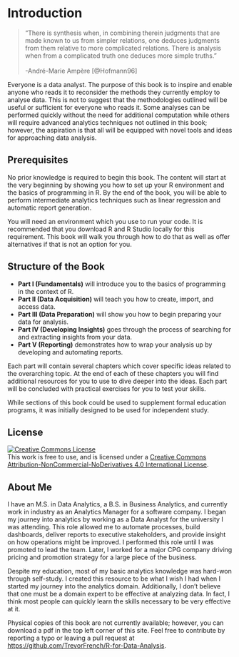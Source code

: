 # Introduction

> "There is synthesis when, in combining therein judgments that are made known to us from simpler relations, one deduces judgments from them relative to more complicated relations. There is analysis when from a complicated truth one deduces more simple truths."  <br><br> -André-Marie Ampère [@Hofmann96]

Everyone is a data analyst. The purpose of this book is to inspire and enable anyone who reads it to reconsider the methods they currently employ to analyse data. This is not to suggest that the methodologies outlined will be useful or sufficient for everyone who reads it. Some analyses can be performed quickly without the need for additional computation while others will require advanced analytics techniques not outlined in this book; however, the aspiration is that all will be equipped with novel tools and ideas for approaching data analysis.

## Prerequisites

No prior knowledge is required to begin this book. The content will start at the very beginning by showing you how to set up your R environment and the basics of programming in R. By the end of the book, you will be able to perform intermediate analytics techniques such as linear regression and automatic report generation.

You will need an environment which you use to run your code. It is recommended that you download R and R Studio locally for this requirement. This book will walk you through how to do that as well as offer alternatives if that is not an option for you.

## Structure of the Book

- **Part I (Fundamentals)** will introduce you to the basics of programming in the context of R.
- **Part II (Data Acquisition)** will teach you how to create, import, and access data.
- **Part III (Data Preparation)** will show you how to begin preparing your data for analysis.
- **Part IV (Developing Insights)** goes through the process of searching for and extracting insights from your data.
- **Part V (Reporting)** demonstrates how to wrap your analysis up by developing and automating reports.

Each part will contain several chapters which cover specific ideas related to the overarching topic. At the end of each of these chapters you will find additional resources for you to use to dive deeper into the ideas. Each part will be concluded with practical exercises for you to test your skills.

While sections of this book could be used to supplement formal education programs, it was initially designed to be used for independent study.

## License

<a rel="license" href="http://creativecommons.org/licenses/by-nc-nd/4.0/"><img alt="Creative Commons License" style="border-width:0" src="https://i.creativecommons.org/l/by-nc-nd/4.0/88x31.png" /></a><br />This work is free to use, and is licensed under a <a rel="license" href="http://creativecommons.org/licenses/by-nc-nd/4.0/">Creative Commons Attribution-NonCommercial-NoDerivatives 4.0 International License</a>.

## About Me

I have an M.S. in Data Analytics, a B.S. in Business Analytics, and currently work in industry as an Analytics Manager for a software company. I began my journey into analytics by working as a Data Analyst for the university I was attending. This role allowed me to automate processes, build dashboards, deliver reports to executive stakeholders, and provide insight on how operations might be improved. I performed this role until I was promoted to lead the team. Later, I worked for a major CPG company driving pricing and promotion strategy for a large piece of the business. 

Despite my education, most of my basic analytics knowledge was hard-won through self-study. I created this resource to be what I wish I had when I started my journey into the analytics domain. Additionally, I don't believe that one must be a domain expert to be effective at analyzing data. In fact, I think most people can quickly learn the skills necessary to be very effective at it.

Physical copies of this book are not currently available; however, you can download a pdf in the top left corner of this site. Feel free to contribute by reporting a typo or leaving a pull request at <https://github.com/TrevorFrench/R-for-Data-Analysis>.